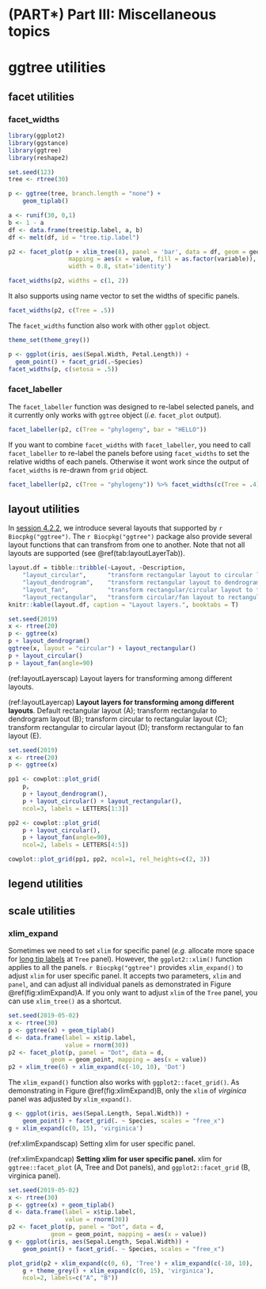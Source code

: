 # (PART\*) Part III: Miscellaneous topics {-}

# ggtree utilities {#chapter10}

## facet utilities

### facet_widths

```r
library(ggplot2)
library(ggstance)
library(ggtree)
library(reshape2)

set.seed(123)
tree <- rtree(30)

p <- ggtree(tree, branch.length = "none") + 
    geom_tiplab()

a <- runif(30, 0,1)
b <- 1 - a
df <- data.frame(tree$tip.label, a, b)
df <- melt(df, id = "tree.tip.label")

p2 <- facet_plot(p + xlim_tree(8), panel = 'bar', data = df, geom = geom_barh, 
                 mapping = aes(x = value, fill = as.factor(variable)), 
                 width = 0.8, stat='identity')

facet_widths(p2, widths = c(1, 2))
```

It also supports using name vector to set the widths of specific panels.

```r
facet_widths(p2, c(Tree = .5))
```


The `facet_widths` function also work with other `ggplot` object.

```r
theme_set(theme_grey())
```

```r
p <- ggplot(iris, aes(Sepal.Width, Petal.Length)) + 
  geom_point() + facet_grid(.~Species)
facet_widths(p, c(setosa = .5))
```

### facet_labeller

The `facet_labeller` function was designed to re-label selected panels, and it currently only works with `ggtree` object (*i.e.* `facet_plot` output).

```r
facet_labeller(p2, c(Tree = "phylogeny", bar = "HELLO"))
```

If you want to combine `facet_widths` with `facet_labeller`, you need to call `facet_labeller` to re-label the panels before using `facet_widths` to set the relative widths of each panels. Otherwise it wont work since the output of `facet_widths` is re-drawn from `grid` object.

```r
facet_labeller(p2, c(Tree = "phylogeny")) %>% facet_widths(c(Tree = .4))
```

## layout utilities

In [session 4.2.2](#tree-layouts), we introduce several layouts that supported by `r Biocpkg("ggtree")`. The `r Biocpkg("ggtree")` package also provide several layout functions that can transfrom from one to another. Note that not all layouts are supported (see \@ref(tab:layoutLayerTab)).

```r
layout.df = tibble::tribble(~Layout, ~Description,
    "layout_circular",      "transform rectangular layout to circular layout",
    "layout_dendrogram",    "transform rectangular layout to dendrogram layout",
    "layout_fan",           "transform rectangular/circular layout to fan layout",
    "layout_rectangular",   "transform circular/fan layout to rectangular layout")
knitr::kable(layout.df, caption = "Layout layers.", booktabs = T)
```


```r
set.seed(2019)
x <- rtree(20)
p <- ggtree(x)
p + layout_dendrogram()
ggtree(x, layout = "circular") + layout_rectangular()
p + layout_circular()
p + layout_fan(angle=90)
```


(ref:layoutLayerscap) Layout layers for transforming among different layouts.

(ref:layoutLayercap) **Layout layers for transforming among different layouts**. Default rectangular layout (A); transform rectangular to dendrogram layout (B); transform circular to rectangular layout (C); transform rectangular to circular layout (D); transform rectangular to fan layout (E).


```r
set.seed(2019)
x <- rtree(20)
p <- ggtree(x)

pp1 <- cowplot::plot_grid(
    p,
    p + layout_dendrogram(),
    p + layout_circular() + layout_rectangular(),
    ncol=3, labels = LETTERS[1:3])

pp2 <- cowplot::plot_grid(
    p + layout_circular(), 
    p + layout_fan(angle=90),
    ncol=2, labels = LETTERS[4:5])

cowplot::plot_grid(pp1, pp2, ncol=1, rel_heights=c(2, 3))
```


## legend utilities


## scale utilities

### xlim_expand {#xlim_expand}

Sometimes we need to set `xlim` for specific panel (*e.g.* allocate more space for [long tip labels](#faq-label-truncated) at `Tree` panel). However, the `ggplot2::xlim()` function applies to all the panels. `r Biocpkg("ggtree")` provides `xlim_expand()` to adjust `xlim` for user specific panel. It accepts two parameters, `xlim` and `panel`, and can adjust all individual panels as demonstrated in Figure \@ref(fig:xlimExpand)A. If you only want to adjust `xlim` of the `Tree` panel, you can use `xlim_tree()` as a shortcut.


```r
set.seed(2019-05-02)
x <- rtree(30)
p <- ggtree(x) + geom_tiplab()
d <- data.frame(label = x$tip.label, 
                value = rnorm(30))
p2 <- facet_plot(p, panel = "Dot", data = d, 
            geom = geom_point, mapping = aes(x = value))
p2 + xlim_tree(6) + xlim_expand(c(-10, 10), 'Dot')
```



The `xlim_expand()` function also works with `ggplot2::facet_grid()`. As demonstrating in Figure \@ref(fig:xlimExpand)B, only the `xlim` of *virginica* panel was adjusted by `xlim_expand()`.


```r
g <- ggplot(iris, aes(Sepal.Length, Sepal.Width)) + 
    geom_point() + facet_grid(. ~ Species, scales = "free_x") 
g + xlim_expand(c(0, 15), 'virginica')
```    

(ref:xlimExpandscap) Setting xlim for user specific panel.

(ref:xlimExpandcap) **Setting xlim for user specific panel.** xlim for `ggtree::facet_plot` (A, Tree and Dot panels), and `ggplot2::facet_grid` (B, virginica panel).


```r
set.seed(2019-05-02)
x <- rtree(30)
p <- ggtree(x) + geom_tiplab()
d <- data.frame(label = x$tip.label, 
                value = rnorm(30))
p2 <- facet_plot(p, panel = "Dot", data = d, 
            geom = geom_point, mapping = aes(x = value))
g <- ggplot(iris, aes(Sepal.Length, Sepal.Width)) + 
    geom_point() + facet_grid(. ~ Species, scales = "free_x") 

plot_grid(p2 + xlim_expand(c(0, 6), 'Tree') + xlim_expand(c(-10, 10), 'Dot'),
    g + theme_grey() + xlim_expand(c(0, 15), 'virginica'),
    ncol=2, labels=c("A", "B"))
```




